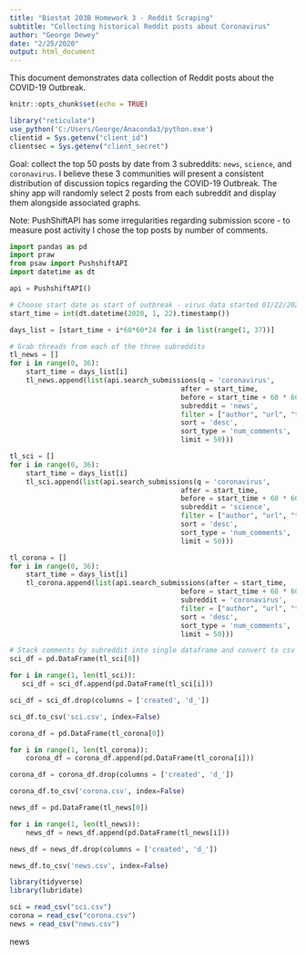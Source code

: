 ```yaml
---
title: "Biostat 203B Homework 3 - Reddit Scraping"
subtitle: "Collecting historical Reddit posts about Coronavirus"
author: "George Dewey"
date: "2/25/2020"
output: html_document
---
```


This document demonstrates data collection of Reddit posts about the COVID-19 Outbreak.

```r
knitr::opts_chunk$set(echo = TRUE)

library("reticulate")
use_python('C:/Users/George/Anaconda3/python.exe')
clientid = Sys.getenv("client_id")
clientsec = Sys.getenv("client_secret")
```

Goal: collect the top 50 posts by date from 3 subreddits: `news`, `science`, and `coronavirus`. I believe these 3 communities will present a consistent distribution of discussion topics regarding the COVID-19 Outbreak. The shiny app will randomly select 2 posts from each subreddit and display them alongside associated graphs.

Note: PushShiftAPI has some irregularities regarding submission score - to measure post activity I chose the top posts by number of comments.

```python
import pandas as pd
import praw
from psaw import PushshiftAPI
import datetime as dt

api = PushshiftAPI()

# Choose start date as start of outbreak - virus data started 01/22/2020 
start_time = int(dt.datetime(2020, 1, 22).timestamp())

days_list = [start_time + i*60*60*24 for i in list(range(1, 37))]

# Grab threads from each of the three subreddits
tl_news = []
for i in range(0, 36):
    start_time = days_list[i]
    tl_news.append(list(api.search_submissions(q = 'coronavirus',
                                          after = start_time,
                                          before = start_time + 60 * 60 * 24,
                                          subreddit = 'news',
                                          filter = ["author", "url", "title"], 
                                          sort = 'desc',
                                          sort_type = 'num_comments',
                                          limit = 50)))

tl_sci = []
for i in range(0, 36):
    start_time = days_list[i]
    tl_sci.append(list(api.search_submissions(q = 'coronavirus',
                                          after = start_time,
                                          before = start_time + 60 * 60 * 24,
                                          subreddit = 'science',
                                          filter = ["author", "url", "title"], 
                                          sort = 'desc',
                                          sort_type = 'num_comments',
                                          limit = 50)))

tl_corona = []
for i in range(0, 36):
    start_time = days_list[i]
    tl_corona.append(list(api.search_submissions(after = start_time,
                                          before = start_time + 60 * 60 * 24,
                                          subreddit = 'coronavirus',
                                          filter = ["author", "url", "title"], 
                                          sort = 'desc',
                                          sort_type = 'num_comments',
                                          limit = 50)))

# Stack comments by subreddit into single dataframe and convert to csv
sci_df = pd.DataFrame(tl_sci[0])

for i in range(1, len(tl_sci)):
   sci_df = sci_df.append(pd.DataFrame(tl_sci[i]))

sci_df = sci_df.drop(columns = ['created', 'd_'])

sci_df.to_csv('sci.csv', index=False)

corona_df = pd.DataFrame(tl_corona[0])

for i in range(1, len(tl_corona)):
    corona_df = corona_df.append(pd.DataFrame(tl_corona[i]))

corona_df = corona_df.drop(columns = ['created', 'd_'])

corona_df.to_csv('corona.csv', index=False)

news_df = pd.DataFrame(tl_news[0])

for i in range(1, len(tl_news)):
    news_df = news_df.append(pd.DataFrame(tl_news[i]))

news_df = news_df.drop(columns = ['created', 'd_'])

news_df.to_csv('news.csv', index=False)
```

```r
library(tidyverse)
library(lubridate)

sci = read_csv("sci.csv")
corona = read_csv("corona.csv")
news = read_csv("news.csv")
```

news
